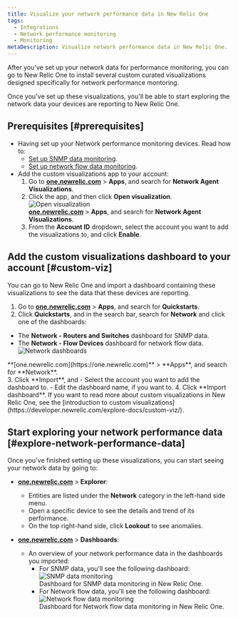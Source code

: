 ```yaml
---
title: Visualize your network performance data in New Relic One
tags:
  - Integrations
  - Network performance monitoring
  - Monitoring
metaDescription: Visualize network performance data in New Relic One.
---
```


After you've set up your network data for performance monitoring, you can go to New Relic One to install several custom curated visualizations designed specifically for network performance montoring.

Once you've set up these visualizations, you'll be able to start exploring the network data your devices are reporting to New Relic One.

## Prerequisites [#prerequisites]

- Having set up your Network performance monitoring devices. Read how to:
  - [Set up SNMP data monitoring](/docs/network-performance-monitoring/setup-performance-monitoring/snmp-performance-monitoring).
  - [Set up network flow data monitoring](/docs/network-performance-monitoring/setup-performance-monitoring/network-flow-monitoring).
- Add the custom visualizations app to your account:
    1. Go to **[one.newrelic.com](https://one.newrelic.com)** > **Apps**, and search for **Network Agent Visualizations**.
    2. Click the app, and then click **Open visualization**.
      ![Open visualization](./img/open_viz.png "Open visualization")
      <figcaption>
      **[one.newrelic.com](https://one.newrelic.com)** > **Apps**, and search for **Network Agent Visualizations**.
      </figcaption>
    3. From the **Account ID** dropdown, select the account you want to add the visualizations to, and click **Enable**.

## Add the custom visualizations dashboard to your account [#custom-viz]

You can go to New Relic One and import a dashboard containing these visualizations to see the data that these devices are reporting.

1. Go to **[one.newrelic.com](https://one.newrelic.com)** > **Apps**, and search for **Quickstarts**.
2. Click **Quickstarts**, and in the search bar, search for **Network** and click one of the dashboards:
  - The **Network - Routers and Switches** dashboard for SNMP data.
  - The **Network - Flow Devices** dashboard for network flow data.
  ![Network dashboards](./img/quickstarts_network.png "Quickstarts Network search")
  <figcaption>
  **[one.newrelic.com](https://one.newrelic.com)** > **Apps**, and search for **Network**.
  </figcaption>
3. Click **Import**, and
  - Select the account you want to add the dashboard to.
  - Edit the dashboard name, if you want to.
4. Click **Import dashboard**.

<Callout variant="tip">
If you want to read more about custom visualizations in New Relic One, see the [introduction to custom visualizations](https://developer.newrelic.com/explore-docs/custom-viz/).
</Callout>

## Start exploring your network performance data [#explore-network-performance-data]

Once you've finished setting up these visualizations, you can start seeing your network data by going to:

- **[one.newrelic.com](https://one.newrelic.com)** > **Explorer**:
    - Entities are listed under the **Network** category in the left-hand side menu.
    - Open a specific device to see the details and trend of its performance.
    - On the top right-hand side, click **Lookout** to see anomalies.

- **[one.newrelic.com](https://one.newrelic.com)** > **Dashboards**:
    - An overview of your network performance data in the dashboards you imported:
      - For SNMP data, you'll see the following dashboard:
        ![SNMP data monitoring](./img/snmp_dashboard.png "SNMP data monitoring")
        <figcaption>
          Dashboard for SNMP data monitoring in New Relic One.
        </figcaption>
      - For Network flow data, you'll see the following dashboard:
        ![Network flow data monitoring](./img/flow_data_dashboard.png "Network flow data monitoring")
        <figcaption>
          Dashboard for Network flow data monitoring in New Relic One.
        </figcaption>